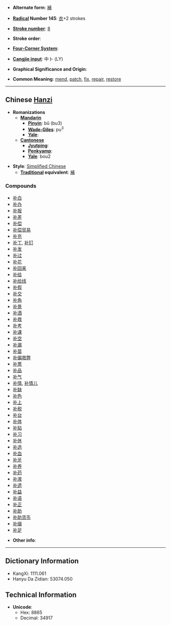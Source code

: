 * '''Alternate form''': [[補]]

* '''[[Wiktionary:Chinese radical index| Radical]] Number 145''': [[Wiktionary:Chinese radical index 衣|衣]]+2 strokes

* '''[[Wiktionary:Chinese total strokes index|Stroke number]]''': [[Wiktionary:Chinese total strokes index 8|8]]

* '''Stroke order''': 

* '''[[Wiktionary:Chinese four corner index|Four-Corner System]]''': 

* '''[[Wiktionary:Chinese Cangjie index|Cangjie input]]''': 中卜 (LY)

* '''Graphical Significance and Origin''': 

* '''Common Meaning''': [[mend]], [[patch]], [[fix]], [[repair]], [[restore]]

----

== Chinese [[Hanzi]] ==

* '''Romanizations'''
** '''[[Mandarin]]'''
*** '''[[Pinyin]]''': bǔ (bu3)
*** '''[[Wade-Giles]]''': pu<sup>3</sup>
*** '''[[Yale]]''': 
** '''[[Cantonese]]'''
*** '''[[Jyutping]]''':
*** '''[[Penkyamp]]''': 
*** '''[[Yale]]''': bou2

* '''Style''': [[Simplified Chinese]] 
** '''[[Traditional Chinese|Traditional]] equivalent''': [[補]]

===Compounds===
*[[补白]]
*[[补办]]
*[[补报]]
*[[补差]]
*[[补偿]]
*[[补偿贸易]]
*[[补充]]
*[[补丁]], [[补钉]]
*[[补发]]
*[[补过]]
*[[补花]]
*[[补回来]]
*[[补给]]
*[[补给线]]
*[[补假]]
*[[补交]]
*[[补角]]
*[[补景]]
*[[补酒]]
*[[补救]]
*[[补考]]
*[[补课]]
*[[补空]]
*[[补漏]]
*[[补苗]]
*[[补偏救弊]]
*[[补票]]
*[[补品]]
*[[补气]]
*[[补情]], [[补情儿]]
*[[补缺]]
*[[补色]]
*[[补上]]
*[[补税]]
*[[补台]]
*[[补体]]
*[[补贴]]
*[[补习]]
*[[补休]]
*[[补选]]
*[[补血]]
*[[补牙]]
*[[补养]]
*[[补药]]
*[[补液]]
*[[补遗]]
*[[补益]]
*[[补语]]
*[[补正]]
*[[补助]]
*[[补助货币]]
*[[补缀]]
*[[补足]]

* '''Other info''': 

----

== Dictionary Information ==

* KangXi: 1111.061
* Hanyu Da Zidian: 53074.050

== Technical Information ==

* '''Unicode''':
** Hex: 8865
** Decimal: 34917
